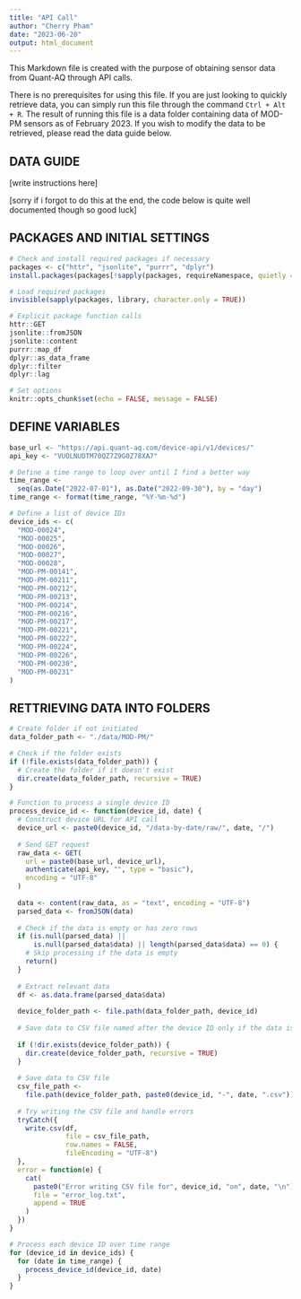```yaml
---
title: "API Call"
author: "Cherry Pham"
date: "2023-06-20"
output: html_document
---
```


This Markdown file is created with the purpose of obtaining sensor data from Quant-AQ through API calls.

There is no prerequisites for using this file. If you are just looking to quickly retrieve data, you can simply run this file through the command `Ctrl + Alt + R`. The result of running this file is a data folder containing data of MOD-PM sensors as of February 2023. If you wish to modify the data to be retrieved, please read the data guide below.

## DATA GUIDE

[write instructions here]

[sorry if i forgot to do this at the end, the code below is quite well documented though so good luck]

## PACKAGES AND INITIAL SETTINGS

```r
# Check and install required packages if necessary
packages <- c("httr", "jsonlite", "purrr", "dplyr")
install.packages(packages[!sapply(packages, requireNamespace, quietly = TRUE)])

# Load required packages
invisible(sapply(packages, library, character.only = TRUE))

# Explicit package function calls
httr::GET
jsonlite::fromJSON
jsonlite::content
purrr::map_df
dplyr::as_data_frame
dplyr::filter
dplyr::lag

# Set options
knitr::opts_chunk$set(echo = FALSE, message = FALSE)
```

## DEFINE VARIABLES

```r
base_url <- "https://api.quant-aq.com/device-api/v1/devices/"
api_key <- "VUOLNUDTM70QZ7Z9G0Z78XA7"

# Define a time range to loop over until I find a better way
time_range <-
  seq(as.Date("2022-07-01"), as.Date("2022-09-30"), by = "day")
time_range <- format(time_range, "%Y-%m-%d")

# Define a list of device IDs
device_ids <- c(
  "MOD-00024",
  "MOD-00025",
  "MOD-00026",
  "MOD-00027",
  "MOD-00028",
  "MOD-PM-00141",
  "MOD-PM-00211",
  "MOD-PM-00212",
  "MOD-PM-00213",
  "MOD-PM-00214",
  "MOD-PM-00216",
  "MOD-PM-00217",
  "MOD-PM-00221",
  "MOD-PM-00222",
  "MOD-PM-00224",
  "MOD-PM-00226",
  "MOD-PM-00230",
  "MOD-PM-00231"
)
```

## RETTRIEVING DATA INTO FOLDERS

```r
# Create folder if not initiated
data_folder_path <- "./data/MOD-PM/"

# Check if the folder exists
if (!file.exists(data_folder_path)) {
  # Create the folder if it doesn't exist
  dir.create(data_folder_path, recursive = TRUE)
}

# Function to process a single device ID
process_device_id <- function(device_id, date) {
  # Construct device URL for API call
  device_url <- paste0(device_id, "/data-by-date/raw/", date, "/")
  
  # Send GET request
  raw_data <- GET(
    url = paste0(base_url, device_url),
    authenticate(api_key, "", type = "basic"),
    encoding = "UTF-8"
  )
  
  data <- content(raw_data, as = "text", encoding = "UTF-8")
  parsed_data <- fromJSON(data)
  
  # Check if the data is empty or has zero rows
  if (is.null(parsed_data) ||
      is.null(parsed_data$data) || length(parsed_data$data) == 0) {
    # Skip processing if the data is empty
    return()
  }
  
  # Extract relevant data
  df <- as.data.frame(parsed_data$data)
  
  device_folder_path <- file.path(data_folder_path, device_id)
  
  # Save data to CSV file named after the device ID only if the data is not empty
  
  if (!dir.exists(device_folder_path)) {
    dir.create(device_folder_path, recursive = TRUE)
  }
  
  # Save data to CSV file
  csv_file_path <-
    file.path(device_folder_path, paste0(device_id, "-", date, ".csv"))
  
  # Try writing the CSV file and handle errors
  tryCatch({
    write.csv(df,
              file = csv_file_path,
              row.names = FALSE,
              fileEncoding = "UTF-8")
  },
  error = function(e) {
    cat(
      paste0("Error writing CSV file for", device_id, "on", date, "\n"),
      file = "error_log.txt",
      append = TRUE
    )
  })
}

# Process each device ID over time range
for (device_id in device_ids) {
  for (date in time_range) {
    process_device_id(device_id, date)
  }
}
```